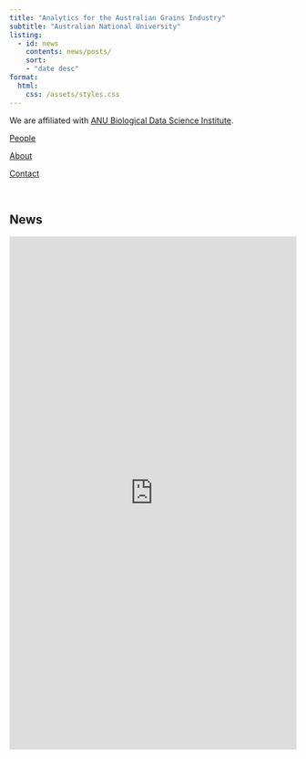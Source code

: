 ```yaml
---
title: "Analytics for the Australian Grains Industry"
subtitle: "Australian National University"
listing:
  - id: news
    contents: news/posts/
    sort:
    - "date desc"
format: 
  html:
    css: /assets/styles.css
---
```


We are affiliated with [ANU Biological Data Science Institute](https://bdsi.anu.edu.au/). 




:::{.list .grid .quarto-listing-cols-3 .hover-gold-tint}


[People](/people/)

[About](/about/)

[Contact](/contact/)

:::


<br>

## News

::: {#news}


:::


<iframe width="100%" height="900px" src="https://forms.office.com/Pages/ResponsePage.aspx?id=XHJ941yrJEaa5fBTPkhkN8f_OhednjZDplTOe4g095JUMVdBV1JDRTVBMU9NNzZKNVY0STFaUkVWSSQlQCN0PWcu&embed=true" frameborder="0" marginwidth="0" marginheight="0" style="border: none; max-width:100%; max-height:100vh" allowfullscreen webkitallowfullscreen mozallowfullscreen msallowfullscreen> </iframe>
